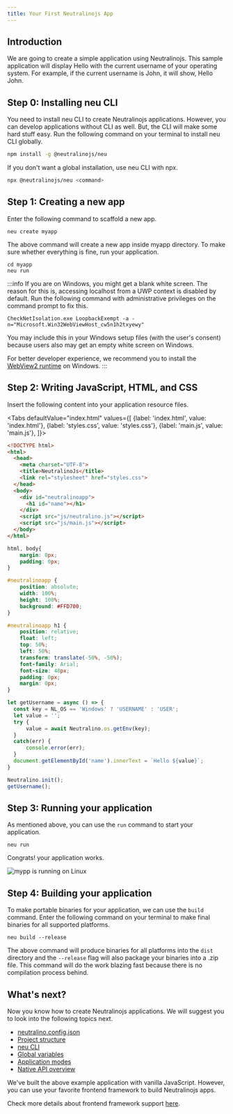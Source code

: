 ```yaml
---
title: Your First Neutralinojs App
---
```



## Introduction

We are going to create a simple application using Neutralinojs. This sample application will display Hello with the
current username of your operating system. For example, if the current username is John, it will show, Hello John.

## Step 0: Installing neu CLI
You need to install neu CLI to create Neutralinojs applications. However, you can develop applications without CLI as well.
But, the CLI will make some hard stuff easy. Run the following command on your terminal to install neu CLI globally.
```bash
npm install -g @neutralinojs/neu
```

If you don't want a global installation, use neu CLI with npx.

```bash
npx @neutralinojs/neu <command>
```

## Step 1: Creating a new app

Enter the following command to scaffold a new app.

```
neu create myapp
```

The above command will create a new app inside myapp directory. To make sure whether everything is fine,
run your application.
```
cd myapp
neu run
```

:::info
If you are on Windows, you might get a blank white screen.
The reason for this is, accessing localhost from a UWP context is disabled by default.
Run the following command with administrative privileges on the command prompt to fix this.
```
CheckNetIsolation.exe LoopbackExempt -a -n="Microsoft.Win32WebViewHost_cw5n1h2txyewy"
```
You may include this in your Windows setup files (with the user's consent) because users also may get an empty white screen on Windows.

For better developer experience, we recommend you to install the [WebView2 runtime](https://developer.microsoft.com/en-us/microsoft-edge/webview2/#download-section) on Windows.
:::

## Step 2: Writing JavaScript, HTML, and CSS
Insert the following content into your application resource files.

<Tabs
  defaultValue="index.html"
  values={[
    {label: 'index.html', value: 'index.html'},
    {label: 'styles.css', value: 'styles.css'},
    {label: 'main.js', value: 'main.js'},
  ]}>
  <TabItem value="index.html">

  ```html
  <!DOCTYPE html>
  <html>
    <head>
      <meta charset="UTF-8">
      <title>NeutralinoJs</title>
      <link rel="stylesheet" href="styles.css">
    </head>
    <body>
      <div id="neutralinoapp">
        <h1 id="name"></h1>
      </div>
      <script src="js/neutralino.js"></script>
      <script src="js/main.js"></script>
    </body>
  </html>
  ```

  </TabItem>
  <TabItem value="styles.css">

  ```css
  html, body{
      margin: 0px;
      padding: 0px;
  }

  #neutralinoapp {
      position: absolute;
      width: 100%;
      height: 100%;
      background: #FFD700;
  }

  #neutralinoapp h1 {
      position: relative;
      float: left;
      top: 50%;
      left: 50%;
      transform: translate(-50%, -50%);
      font-family: Arial;
      font-size: 48px;
      padding: 0px;
      margin: 0px;
  }
  ```

  </TabItem>
  <TabItem value="main.js">

  ```js
  let getUsername = async () => {
    const key = NL_OS == 'Windows' ? 'USERNAME' : 'USER';
    let value = '';
    try {
        value = await Neutralino.os.getEnv(key);
    }
    catch(err) {
        console.error(err);
    }
    document.getElementById('name').innerText = `Hello ${value}`;
  }

  Neutralino.init();
  getUsername();
  ```

  </TabItem>
</Tabs>

## Step 3: Running your application

As mentioned above, you can use the `run` command to start your application.
```
neu run
```
Congrats! your application works.

![mypp is running on Linux](../media/myapp-running-linux.png)

<!-- Currently Commented Since This Statement is false, as application doesn't reload, i am trying to figure out why. -->
<!-- :::info
The `neu run` command will reload your application when there is a change in application resources.
Try to change your `index.html` while the application is running.
::: -->

## Step 4: Building your application 
To make portable binaries for your application, we can use the `build` command.
Enter the following command on your terminal to make final binaries for all supported platforms. 

```
neu build --release
```

The above command will produce binaries for all platforms into the `dist` directory and the `--release` flag will also package your binaries into a .zip file.
This command will do the work blazing fast because there is no compilation process behind.

## What's next?
Now you know how to create Neutralinojs applications. We will suggest you to look into the
following topics next.

- [neutralino.config.json](../configuration/neutralino.config.json)
- [Project structure](../configuration/project-structure)
- [neu CLI](../cli/neu-cli)
- [Global variables](../api/global-variables)
- [Application modes](../configuration/modes)
- [Native API overview](../api/overview)

We've built the above example application with vanilla JavaScript. However, you can use your favorite frontend
framework to build Neutralinojs apps.

Check more details about frontend framework support [here](../configuration/project-structure#developing-apps-with-frontend-frameworks).
